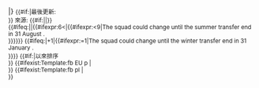 |}
<small>
{{#if:{{{u|}}}|最後更新: {{{u}}}<br />}}<!--
-->來源: {{#if:{{{s|}}}|{{{s}}}|{{Fact|date={{{date|}}}}}}}<br /><!--
-->{{#ifeq:{{{ss}}}|{{CURRENTYEAR}}|{{#ifexpr:6<{{CURRENTMONTH}}|{{#ifexpr:{{CURRENTMONTH}}<9|The squad could change until the summer transfer end in 31 August {{CURRENTYEAR}}.<br />}}}}}}<!--
-->{{#ifeq:{{{ss}}}|{{CURRENTYEAR}}+1|{{#ifexpr:{{CURRENTMONTH}}=1|The squad could change until the winter transfer end in 31 January {{CURRENTYEAR}}.<br />}}}}<!--
-->{{#if:{{{o|}}}|以{{{o}}}來排序<br />}}<!--
-->{{#ifexist:Template:fb EU p {{{c}}} {{{ss}}}|{{fb EU p {{{c}}} {{{ss}}}}}<br />}}<!--
-->{{#ifexist:Template:fb pl {{{c}}} {{{ss}}}|{{fb pl {{{c}}} {{{ss}}}}}<br />}}
</small><!--

--><noinclude>
{{template doc}}
<!-- Add categories and interwikis to the /doc subpage, not here! -->
</noinclude>